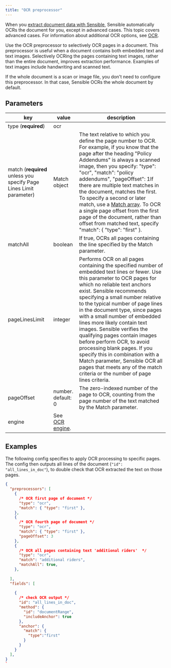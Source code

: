 ```yaml
---
title: "OCR preprocessor"
---
```


When you [extract document data with Sensible](/welcome/getting-started), Sensible automatically OCRs the document for you, except in advanced cases. This topic covers advanced cases. For information about additional OCR options, see [OCR](/senseml-reference/concepts/ocr).

Use the OCR preprocessor to selectively OCR pages in a document. This preprocessor is useful when a document contains both embedded text and text images. Selectively OCRing the pages containing text images, rather than the entire document, improves extraction performance. Examples of text images include handwriting and scanned text.

If the whole document is a scan or image file, you don't need to configure this preprocessor. In that case, Sensible OCRs the whole document by default.

## Parameters

| key                                                                | value                               | description                                                                                                                                                                                                                                                                                                                                                                                                                                                                                                                                                                                                                                      |
| ------------------------------------------------------------------ | ----------------------------------- | ------------------------------------------------------------------------------------------------------------------------------------------------------------------------------------------------------------------------------------------------------------------------------------------------------------------------------------------------------------------------------------------------------------------------------------------------------------------------------------------------------------------------------------------------------------------------------------------------------------------------------------------------ |
| type (**required**)                                                | ocr                                 |                                                                                                                                                                                                                                                                                                                                                                                                                                                                                                                                                                                                                                                  |
| match (**required** unless you specify Page Lines Limit parameter) | Match object                        | The text relative to which you define the page number to OCR. For example, if you know that the page after the heading "Policy Addendums" is always a scanned image, then you specify: "type": "ocr", "match": "policy addendums", "pageOffset": 1If there are multiple text matches in the document, matches the first. To specify a second or later match, use a [Match array](/senseml-reference/concepts/match-arrays). To OCR a single page offset from the first page of the document, rather than offset from matched text, specify "match": \{ "type": "first" }.                                                                                               |
| matchAll                                                           | boolean                             | If true, OCRs all pages containing the line specified by the Match parameter.                                                                                                                                                                                                                                                                                                                                                                                                                                                                                                                                                                    |
| pageLinesLimit                                                     | integer                             | Performs OCR on all pages containing the specified number of embedded text lines or fewer. Use this parameter to OCR pages for which no reliable text anchors exist. Sensible recommends specifying a small number relative to the typical number of page lines in the document type, since pages with a small number of embedded lines more likely contain text images. Sensible verifies the qualifying pages contain images before perform OCR, to avoid processing blank pages. If you specify this in combination with a Match parameter, Sensible OCR all pages that meets any of the match criteria or the number of page lines criteria. |
| pageOffset                                                         | number. default: 0                  | The zero-indexed number of the page to OCR, counting from the page number of the text matched by the Match parameter.                                                                                                                                                                                                                                                                                                                                                                                                                                                                                                                            |
| engine                                                             | See [OCR engine](/senseml-reference/document-type-settings/ocr-engine). |                                                                                                                                                                                                                                                                                                                                                                                                                                                                                                                                                                                                                                                  |

## Examples

The following config specifies to apply OCR processing to specific pages. The config then outputs all lines of the document (`"id": "all_lines_in_doc"`), to double check that OCR extracted the text on those pages. 

```JSON JSON 
{
  "preprocessors": [
    {
      /* OCR first page of document */
      "type": "ocr",
      "match": { "type": "first" },
    },
    {
      /* OCR fourth page of document */
      "type": "ocr",
      "match": { "type": "first" },
      "pageOffset": 3
    },
    {
      /* OCR all pages containing text 'additional riders'  */
      "type": "ocr",
      "match": "additional riders",
      "matchAll": true,
    },  
      
  ],
  "fields": [
     
    {
      /* check OCR output */
      "id": "all_lines_in_doc",
      "method": {
        "id": "documentRange",
        "includeAnchor": true
      },
      "anchor": {
        "match": {
          "type":"first"
        }
      }
    }
  ],
}
`